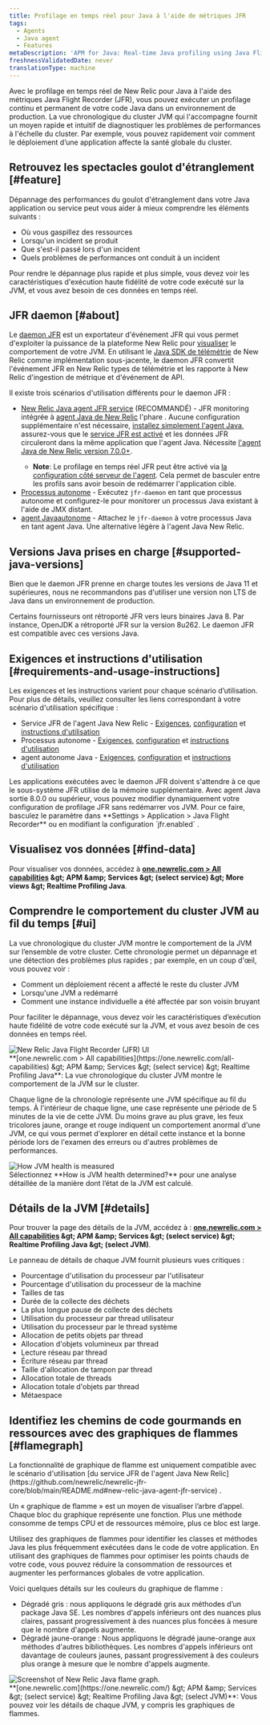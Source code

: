 ```yaml
---
title: Profilage en temps réel pour Java à l'aide de métriques JFR
tags:
  - Agents
  - Java agent
  - Features
metaDescription: 'APM for Java: Real-time Java profiling using Java Flight Recorder (JFR) metrics.'
freshnessValidatedDate: never
translationType: machine
---
```


Avec le profilage en temps réel de New Relic pour Java à l&apos;aide des métriques Java Flight Recorder (JFR), vous pouvez exécuter un profilage continu et permanent de votre code Java dans un environnement de production. La vue chronologique du cluster JVM qui l&apos;accompagne fournit un moyen rapide et intuitif de diagnostiquer les problèmes de performances à l&apos;échelle du cluster. Par exemple, vous pouvez rapidement voir comment le déploiement d’une application affecte la santé globale du cluster.

## Retrouvez les spectacles goulot d&apos;étranglement [#feature]

Dépannage des performances du goulot d&apos;étranglement dans votre Java application ou service peut vous aider à mieux comprendre les éléments suivants :

* Où vous gaspillez des ressources
* Lorsqu&apos;un incident se produit
* Que s&apos;est-il passé lors d&apos;un incident
* Quels problèmes de performances ont conduit à un incident

Pour rendre le dépannage plus rapide et plus simple, vous devez voir les caractéristiques d&apos;exécution haute fidélité de votre code exécuté sur la JVM, et vous avez besoin de ces données en temps réel.

## JFR daemon [#about]

Le [daemon JFR](https://github.com/newrelic/newrelic-jfr-core) est un exportateur d&apos;événement JFR qui vous permet d&apos;exploiter la puissance de la plateforme New Relic pour [visualiser](#find-data) le comportement de votre JVM. En utilisant le [Java SDK de télémétrie](https://github.com/newrelic/newrelic-telemetry-sdk-java) de New Relic comme implémentation sous-jacente, le daemon JFR convertit l&apos;événement JFR en New Relic types de télémétrie et les rapporte à New Relic d&apos;ingestion de métrique et d&apos;événement de API.

Il existe trois scénarios d&apos;utilisation différents pour le daemon JFR :

* [New Relic Java agent JFR service](https://github.com/newrelic/newrelic-jfr-core/blob/main/README.md#new-relic-java-agent-jfr-service) (RECOMMANDÉ) - JFR monitoring intégrée à [agent Java de New Relic](/docs/agents/java-agent/) l&apos;phare . Aucune configuration supplémentaire n&apos;est nécessaire, [installez simplement l&apos;agent Java](/docs/agents/java-agent/installation/install-java-agent/), assurez-vous que le [service JFR est activé](/docs/agents/java-agent/configuration/java-agent-configuration-config-file/#jfr-real-time-profiling) et les données JFR circuleront dans la même application <InlinePopover type="apm" />que l&apos;agent Java. Nécessite [l&apos;agent Java de New Relic version 7.0.0+](/docs/release-notes/agent-release-notes/java-release-notes/java-agent-700/).
  * <DNT>**Note**</DNT>: Le profilage en temps réel JFR peut être activé via [la configuration côté serveur de l&apos;agent](/docs/apm/agents/manage-apm-agents/configuration/server-side-agent-configuration/). Cela permet de basculer entre les profils sans avoir besoin de redémarrer l&apos;application cible.
* [Processus autonome](https://github.com/newrelic/newrelic-jfr-core/blob/main/README.md#standalone-process) - Exécutez `jfr-daemon` en tant que processus autonome et configurez-le pour monitorer un processus Java existant à l&apos;aide de JMX distant.
* [agent Javaautonome](https://github.com/newrelic/newrelic-jfr-core/blob/main/README.md#standalone-java-agent) - Attachez le `jfr-daemon` à votre processus Java en tant agent Java. Une alternative légère à l&apos;agent Java New Relic.

## Versions Java prises en charge [#supported-java-versions]

Bien que le daemon JFR prenne en charge toutes les versions de Java 11 et supérieures, nous ne recommandons pas d&apos;utiliser une version non LTS de Java dans un environnement de production.

Certains fournisseurs ont rétroporté JFR vers leurs binaires Java 8. Par instance, OpenJDK a rétroporté JFR sur la version 8u262. Le daemon JFR est compatible avec ces versions Java.

## Exigences et instructions d&apos;utilisation [#requirements-and-usage-instructions]

Les exigences et les instructions varient pour chaque scénario d’utilisation. Pour plus de détails, veuillez consulter les liens correspondant à votre scénario d&apos;utilisation spécifique :

* Service JFR de l&apos;agent Java New Relic - [Exigences](https://github.com/newrelic/newrelic-jfr-core/blob/main/README.md#requirements-for-new-relic-java-agent-jfr-service), [configuration](https://github.com/newrelic/newrelic-jfr-core/blob/main/README.md#configuration-for-new-relic-java-agent-jfr-service) et [instructions d&apos;utilisation](https://github.com/newrelic/newrelic-jfr-core/blob/main/README.md#usage-for-new-relic-java-agent-jfr-service)
* Processus autonome - [Exigences](https://github.com/newrelic/newrelic-jfr-core/blob/main/README.md#requirements-for-standalone-process), [configuration](https://github.com/newrelic/newrelic-jfr-core/blob/main/README.md#configuration-for-standalone-usage) et [instructions d&apos;utilisation](https://github.com/newrelic/newrelic-jfr-core/blob/main/README.md#usage-for-standalone-process)
* agent autonome Java - [Exigences](https://github.com/newrelic/newrelic-jfr-core/blob/main/README.md#requirements-for-standalone-java-agent), [configuration](https://github.com/newrelic/newrelic-jfr-core/blob/main/README.md#configuration-for-standalone-usage) et [instructions d&apos;utilisation](https://github.com/newrelic/newrelic-jfr-core/blob/main/README.md#usage-for-standalone-java-agent)

<Callout variant="important">
  Les applications exécutées avec le daemon JFR doivent s&apos;attendre à ce que le sous-système JFR utilise de la mémoire supplémentaire.
</Callout>

<Callout variant="tip">
  Avec agent Java sortie 8.0.0 ou supérieur, vous pouvez modifier dynamiquement votre configuration de profilage JFR sans redémarrer vos JVM. Pour ce faire, basculez le paramètre dans <DNT>**Settings &gt; Application &gt; Java Flight Recorder**</DNT> ou en modifiant la configuration `jfr.enabled` .
</Callout>

## Visualisez vos données [#find-data]

Pour visualiser vos données, accédez à <DNT>**[one.newrelic.com &gt; All capabilities](https://one.newrelic.com/all-capabilities) &amp;gt; APM &amp;amp; Services &amp;gt; (select service) &amp;gt; More views &amp;gt; Realtime Profiling Java**</DNT>.

## Comprendre le comportement du cluster JVM au fil du temps [#ui]

La vue chronologique du cluster JVM montre le comportement de la JVM sur l’ensemble de votre cluster. Cette chronologie permet un dépannage et une détection des problèmes plus rapides ; par exemple, en un coup d&apos;œil, vous pouvez voir :

* Comment un déploiement récent a affecté le reste du cluster JVM
* Lorsqu&apos;une JVM a redémarré
* Comment une instance individuelle a été affectée par son voisin bruyant

Pour faciliter le dépannage, vous devez voir les caractéristiques d’exécution haute fidélité de votre code exécuté sur la JVM, et vous avez besoin de ces données en temps réel.

<img title="new-relic-one-java-flight-record-ui" alt="New Relic Java Flight Recorder (JFR) UI" src="/images/apm_screenshot-full_Java-Flight-Record-UI.webp" />

<figcaption>
  <DNT>**[one.newrelic.com &gt; All capabilities](https://one.newrelic.com/all-capabilities) &amp;gt; APM &amp;amp; Services &amp;gt; (select service) &amp;gt; Realtime Profiling Java**</DNT>: La vue chronologique du cluster JVM montre le comportement de la JVM sur le cluster.
</figcaption>

Chaque ligne de la chronologie représente une JVM spécifique au fil du temps. À l&apos;intérieur de chaque ligne, une case représente une période de 5 minutes de la vie de cette JVM. Du moins grave au plus grave, les feux tricolores jaune, orange et rouge indiquent un comportement anormal d&apos;une JVM, ce qui vous permet d&apos;explorer en détail cette instance et la bonne période lors de l&apos;examen des erreurs ou d&apos;autres problèmes de performances.

<img title="JVM-health-info" alt="How JVM health is measured" src="/images/apm_screenshot-full_Java-JVM-health-UI.webp" />

<figcaption>
  Sélectionnez <DNT>**How is JVM health determined?**</DNT> pour une analyse détaillée de la manière dont l’état de la JVM est calculé.
</figcaption>

## Détails de la JVM [#details]

Pour trouver la page des détails de la JVM, accédez à : <DNT>**[one.newrelic.com &gt; All capabilities](https://one.newrelic.com/all-capabilities) &amp;gt; APM &amp;amp; Services &amp;gt; (select service) &amp;gt; Realtime Profiling Java &amp;gt; (select JVM)**</DNT>.

Le panneau de détails de chaque JVM fournit plusieurs vues critiques :

* Pourcentage d&apos;utilisation du processeur par l&apos;utilisateur
* Pourcentage d&apos;utilisation du processeur de la machine
* Tailles de tas
* Durée de la collecte des déchets
* La plus longue pause de collecte des déchets
* Utilisation du processeur par thread utilisateur
* Utilisation du processeur par le thread système
* Allocation de petits objets par thread
* Allocation d&apos;objets volumineux par thread
* Lecture réseau par thread
* Écriture réseau par thread
* Taille d&apos;allocation de tampon par thread
* Allocation totale de threads
* Allocation totale d&apos;objets par thread
* Métaespace

## Identifiez les chemins de code gourmands en ressources avec des graphiques de flammes [#flamegraph]

<Callout variant="important">
  La fonctionnalité de graphique de flamme est uniquement compatible avec le scénario d&apos;utilisation [du service JFR de l&apos;agent Java New Relic](https://github.com/newrelic/newrelic-jfr-core/blob/main/README.md#new-relic-java-agent-jfr-service) .
</Callout>

Un « graphique de flamme » est un moyen de visualiser l’arbre d’appel. Chaque bloc du graphique représente une fonction. Plus une méthode consomme de temps CPU et de ressources mémoire, plus ce bloc est large.

Utilisez des graphiques de flammes pour identifier les classes et méthodes Java les plus fréquemment exécutées dans le code de votre application. En utilisant des graphiques de flammes pour optimiser les points chauds de votre code, vous pouvez réduire la consommation de ressources et augmenter les performances globales de votre application.

Voici quelques détails sur les couleurs du graphique de flamme :

* Dégradé gris : nous appliquons le dégradé gris aux méthodes d’un package Java SE. Les nombres d&apos;appels inférieurs ont des nuances plus claires, passant progressivement à des nuances plus foncées à mesure que le nombre d&apos;appels augmente.
* Dégradé jaune-orange : Nous appliquons le dégradé jaune-orange aux méthodes d&apos;autres bibliothèques. Les nombres d&apos;appels inférieurs ont davantage de couleurs jaunes, passant progressivement à des couleurs plus orange à mesure que le nombre d&apos;appels augmente.

<img title="Screenshot of New Relic Java flame graph" alt="Screenshot of New Relic Java flame graph." src="/images/apm_screenshot-full_Java-jfr-flamegraphs.webp" />

<figcaption>
  <DNT>**[one.newrelic.com](https://one.newrelic.com/) &amp;gt; APM &amp;amp; Services &amp;gt; (select service) &amp;gt; Realtime Profiling Java &amp;gt; (select JVM)**</DNT>: Vous pouvez voir les détails de chaque JVM, y compris les graphiques de flammes.
</figcaption>